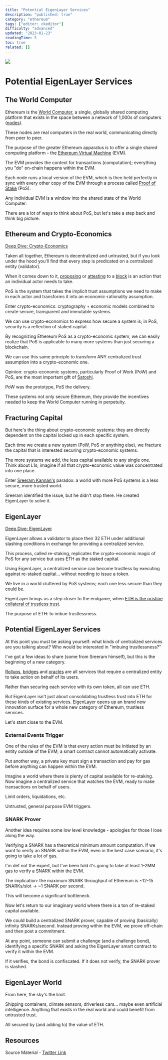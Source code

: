 ```yaml
---
title: "Potential EigenLayer Services"
description: "published: true"
category: "ethereum"
tags: ["editor: ckeditor"]
difficulty: "advanced"
updated: "2023-01-23"
readingTime: 5
toc: true
related: []
---
```


![](/images/services-banner.png)

# Potential EigenLayer Services

## The World Computer

Ethereum is the [World Computer](https://inevitableeth.com/home/ethereum/world-computer), a single, globally shared computing platform that exists in the space between a network of 1,000s of computers ([nodes](https://inevitableeth.com/home/ethereum/node)). 

These nodes are real computers in the real world, communicating directly from peer to peer. 

The purpose of the greater Ethereum apparatus is to offer a single shared computing platform - the [Ethereum Virtual Machine](https://inevitableeth.com/home/ethereum/evm) (EVM).

The EVM provides the context for transactions (computation); everything you "do" on-chain happens within the EVM.

Each node runs a local version of the EVM, which is then held perfectly in sync with every other copy of the EVM through a process called [Proof of Stake](https://inevitableeth.com/home/ethereum/pos) (PoS).

Any individual EVM is a window into the shared state of the World Computer.

There are a lot of ways to think about PoS, but let's take a step back and think big picture.

## Ethereum and Crypto-Economics

[Deep Dive: Crypto-Economics](/concepts/crypto-economics)

Taken all together, Ethereum is decentralized and untrusted, but if you look under the hood you'll find that every step is predicated on a centralized entity (validator).

When it comes down to it, [proposing](/ethereum/block-proposal) or [attesting](/ethereum/attestation) to a [block](/ethereum/block) is an action that an individual actor needs to take.

PoS is the system that takes the implicit trust assumptions we need to make in each actor and transforms it into an economic-rationality assumption.

Enter crypto-economics: cryptography + economic models combined to create secure, transparent and immutable systems.

We can use crypto-economics to express how secure a system is; in PoS, security is a reflection of staked capital.

By recognizing Ethereum PoS as a crypto-economic system, we can easily realize that PoS is applicable to many more systems than just securing a blockchain.

We can use this same principle to transform ANY centralized trust assumption into a crypto-economic one.

Opinion: crypto-economic systems, particularly Proof of Work (PoW) and PoS, are the most important gift of [Satoshi](https://en.wikipedia.org/wiki/Satoshi_Nakamoto). 

PoW was the prototype, PoS the delivery.

These systems not only secure Ethereum, they provide the incentives needed to keep the World Computer running in perpetuity.

## Fracturing Capital

But here's the thing about crypto-economic systems: they are directly dependent on the capital locked up in each specific system.

Each time we create a new system (PoW, PoS or anything else), we fracture the capital that is interested securing crypto-economic systems.

The more systems we add, the less capital available to any single one. Think about L1s; imagine if all that crypto-economic value was concentrated into one place.

Enter [Sreeram Kannan's](https://twitter.com/sreeramkannan) paradox: a world with more PoS systems is a less secure, more trusted world.

Sreeram identified the issue, but he didn't stop there. He created EigenLayer to solve it.

## EigenLayer

[Deep Dive: EigenLayer](/ethereum/eigenlayer)

EigenLayer allows a validator to place their 32 ETH under additional slashing conditions in exchange for providing a centralized service.

This process, called re-staking, replicates the crypto-economic magic of PoS for any service but uses ETH as the staked capital.

Using EigenLayer, a centralized service can become trustless by executing against re-staked capital... without needing to issue a token.

We live in a world cluttered by PoS systems; each one less secure than they could be.

EigenLayer brings us a step closer to the endgame, when [ETH is the pristine collateral of trustless trust](/ethereum/trustless-trust).

The purpose of ETH: to imbue trustlessness.

## Potential EigenLayer Services

At this point you must be asking yourself: what kinds of centralized services are you talking about? Who would be interested in "imbuing trustlessness?"

I've got a few ideas to share (some from Sreeram himself), but this is the beginning of a new category.

[Rollups](/ethereum/execution), [bridges](/concepts/bridge) and [oracles](/concepts/oracle) are all services that require a centralized entity to take action on behalf of its users.

Rather than securing each service with its own token, all can use ETH.

But EigenLayer isn't just about consolidating trustless trust into ETH for these kinds of existing services. EigenLayer opens up an brand new innovation surface for a whole new category of Ethereum, trustless services.

Let's start close to the EVM.

### External Events Trigger

One of the rules of the EVM is that every action must be initiated by an entity outside of the EVM; a smart contract cannot automatically activate.

Put another way, a private key must sign a transaction and pay for gas before anything can happen within the EVM.

Imagine a world where there is plenty of capital available for re-staking. Now imagine a centralized service that watches the EVM, ready to make transactions on behalf of users.

Limit orders, liquidations, etc.

Untrusted, general purpose EVM triggers.

### SNARK Prover

Another idea requires some low level knowledge - apologies for those I lose along the way.

Verifying a SNARK has a theoretical minimum amount computation. If we want to verify an SNARK within the EVM, even in the best case scenario, it's going to take a lot of gas.

I'm def not the expert, but I've been told it's going to take at least 1-2MM gas to verify a SNARK within the EVM.

The implication: the maximum SNARK throughput of Ethereum is ~12-15 SNARKs/slot -> ~1 SNARK per second.

This will become a significant bottleneck.

Now let's return to our imaginary world where there is a ton of re-staked capital available.

We could build a centralized SNARK prover, capable of proving (basically) infinity SNARKs/second. Instead proving within the EVM, we prove off-chain and then post a commitment.

At any point, someone can submit a challenge (and a challenge bond), identifying a specific SNARK and asking the EigenLayer smart contract to verify it within the EVM.

If it verifies, the bond is confiscated. If it does not verify, the SNARK prover is slashed.

## EigenLayer World

From here, the sky's the limit.

Shipping containers, climate sensors, driverless cars... maybe even artificial intelligence. Anything that exists in the real world and could benefit from untrusted trust.

All secured by (and adding to) the value of ETH.

## Resources

Source Material - [Twitter Link](https://twitter.com/logarithmicrex/status/1617727903466422284)
